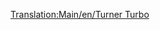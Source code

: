 [[Translation:Main/en/Turner Turbo]]{{en/-}}{{Template:<!--Trains-->pociągi/Pl
|Image=[[File:en/Turnerturbo.png]]
|Cost=£41,014 ($82.028)
|Speed=160 km/h (100 mph)
|Weight=190 t
|Power=3,500 hp (2,611 kW)
|Annual=£3,122 ($6.244)
|Designed=1977
|Lifespan=22 
|Capacity=N/A
|Description=
|Real-life=Turner Turbo oparty jest na prawdziwym UAC [http://www.wikipedia.org/wiki/Turbo_(train) Turbo-Train].
}}